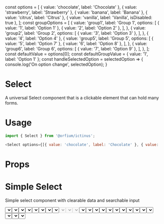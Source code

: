 const options = [
  { value: 'chocolate', label: 'Chocolate' },
  { value: 'strawberry', label: 'Strawberry' },
  { value: 'banana', label: 'Banana' },
  { value: 'citrus', label: 'Citrus' },
  { value: 'vanilla', label: 'Vanilla', isDisabled: true },
];
const groupOptions = [
  {
    value: 'group1',
    label: 'Group 1',
    options: [
      { value: '1', label: 'Option 1' },
      { value: '2', label: 'Option 2' },
    ],
  },
  {
    value: 'group2',
    label: 'Group 2',
    options: [
      { value: '3', label: 'Option 3' },
    ],
  },
  { value: '4', label: 'Option 4' },
  {
      value: 'group5',
      label: 'Group 5',
      options: [
        { value: '5', label: 'Option 7' },
        { value: '6', label: 'Option 8' },
      ],
    },
    {
      value: 'group6',
      label: 'Group 6',
      options: [
        { value: '7', label: 'Option 9' },
      ],
    },
];
const defaultValue = options[0];
const defaultGroupValue = { value: '1', label: 'Option 1' };
const handleSelectedOption = selectedOption => {
  console.log('On option change', selectedOption);
}

<Meta title="Design System/Select" component={Select} />

# Select

A universal Select component that is a clickable element that can hold many forms.

# Usage

```js
import { Select } from '@orfium/ictinus';

<Select options={[{ value: 'chocolate', label: 'Chocolate' }, { value: 'strawberry', label: 'Strawberry' }]} />
```

# Props

<Props of={Select} />

# Simple Select

Simple select component with clearable data and searchable input

<Preview>
  <Story name="Simple Select">
    <Stack>
      <Select
        label={'Flavour'}
        options={options}
        defaultValue={defaultValue}
        handleSelectedOption={handleSelectedOption}
        styleType={'filled'}
      />
      <Select
        label={'Flavour'}
        options={options}
        defaultValue={defaultValue}
        handleSelectedOption={handleSelectedOption}
        styleType={'outlined'}
      />
      <Select
        label={'Flavour'}
        options={options}
        defaultValue={defaultValue}
        handleSelectedOption={handleSelectedOption}
        styleType={'elevated'}
      />
    </Stack>
  </Story>
</Preview>

# Select Sizes

Select available sizes - sizes are based on the select

<Preview>
  <Story name="Select Sizes">
    <Stack>
      <Select
        label={'Flavour'}
        options={options}
        defaultValue={defaultValue}
        handleSelectedOption={handleSelectedOption}
        size={'md'}
        styleType={'outlined'}
      />
      <Select
        label={'Flavour'}
        options={options}
        defaultValue={defaultValue}
        handleSelectedOption={handleSelectedOption}
        size={'sm'}
        styleType={'outlined'}
      />
    </Stack>
  </Story>
</Preview>

# Select Icons

Select with icon options right and left of the text

<Preview>
  <Story name="Select with icon and size">
    <Stack>
      <Select
        label={'Flavour'}
        options={options}
        defaultValue={defaultValue}
        handleSelectedOption={handleSelectedOption}
        size={'md'}
        styleType={'outlined'}
        leftIcon={
          <img
            style={{ background: 'red' }}
            src="https://brandmark.io/logo-rank/random/pepsi.png"
            width="16"
            height="16"
          />
        }
      />
      <Select
        label={'Flavour'}
        options={options}
        defaultValue={defaultValue}
        handleSelectedOption={handleSelectedOption}
        styleType={'outlined'}
        rightIcon={
          <img
            style={{ background: 'red' }}
            src="https://brandmark.io/logo-rank/random/pepsi.png"
            width="16"
            height="16"
          />
        }
      />
      <Select
        label={'Flavour'}
        options={options}
        defaultValue={defaultValue}
        handleSelectedOption={handleSelectedOption}
        styleType={'outlined'}
        rightIcon={
          <img
            style={{ background: 'red' }}
            src="https://brandmark.io/logo-rank/random/pepsi.png"
            width="16"
            height="16"
          />
        }
        leftIcon={
          <img
            style={{ background: 'red' }}
            src="https://brandmark.io/logo-rank/random/pepsi.png"
            width="16"
            height="16"
          />
        }
      />
    </Stack>
  </Story>
</Preview>

# Disabled/Locked Select

Select disabled with label

<Preview>
  <Story name="Disabled/Locked Select">
    <Stack>
      <Select
        disabled
        label={'Flavour'}
        options={options}
      />
      <Select
        disabled
        label={'Flavour'}
        options={options}
        styleType={'outlined'}
      />
      <Select
        disabled
        label={'Flavour'}
        options={options}
        styleType={'elevated'}
      />
    </Stack>
    <Stack>
      <Select
        locked
        label={'Flavour'}
        options={options}
      />
      <Select
        locked
        label={'Flavour'}
        options={options}
        styleType={'outlined'}
      />
      <Select
        locked
        label={'Flavour'}
        options={options}
        styleType={'elevated'}
      />
    </Stack>
  </Story>
</Preview>

# Select with Label and Statuses

Select with Label and Statuses. Error and Hint are shown below for all 3 types filled, outlined, elevated

<Preview>
  <Story name="Select with label and statuses" parameters={{ decorators: [withKnobs] }}>
    <Stack>
      <Stack>
        <Select
          hintMsg={text('custom error message', 'Error in Select')}
          label={'Label'}
          status={'error'}
          styleType={'filled'}
          options={options}
          defaultValue={defaultValue}
        />
        <Select
          hintMsg={text('custom error message', 'Error in Select')}
          label={'Label'}
          status={'error'}
          styleType={'outlined'}
          options={options}
          defaultValue={defaultValue}
        />
        <Select
          hintMsg={text('custom error message', 'Error in Select')}
          label={'Label'}
          status={'error'}
          styleType={'elevated'}
          options={options}
          defaultValue={defaultValue}
        />
      </Stack>
      <Stack>
        <Select
          hintMsg={text('custom error message', 'Error in Select')}
          label={'Label'}
          status={'hint'}
          options={options}
          styleType={'filled'}
        />
        <Select
          hintMsg={text('custom error message', 'Error in Select')}
          label={'Label'}
          status={'hint'}
          options={options}
          styleType={'outlined'}
        />
        <Select
          hintMsg={text('custom error message', 'Error in Select')}
          label={'Label'}
          status={'hint'}
          options={options}
          styleType={'elevated'}
        />
      </Stack>
    </Stack>
  </Story>
</Preview>

# Select with Highlighted search term

Simple select component where searched term is highlighted in options

<Preview>
  <Story name="Select with Highlight">
    <Stack>
      <Select
        highlightSearch
        label={'Flavour'}
        options={options}
        handleSelectedOption={handleSelectedOption}
        styleType={'filled'}
      />
    </Stack>
  </Story>
</Preview>

# Simple Group Select 

Simple select component with grouped data and searchable input

<Preview>
  <Story name="Simple Group Select">
    <Stack>
      <Select
        label={'Group Select'}
        options={groupOptions}
        defaultValue={defaultGroupValue}
        handleSelectedOption={handleSelectedOption}
        styleType={'filled'}
        highlightSearch
      />
    </Stack>
  </Story>
</Preview>

# Not Searchable Select

Not Searchable Select

<Preview>
  <Story name="Not Searchable Select">
    <Stack>
      <Select
        isSearchable={false}
        label={'Flavour'}
        options={options}
        handleSelectedOption={handleSelectedOption}
        styleType={'filled'}
      />
      <Select
        isSearchable={false}
        label={'Flavour'}
        options={options}
        handleSelectedOption={handleSelectedOption}
        styleType={'outlined'}
      />
      <Select
        isSearchable={false}
        label={'Flavour'}
        options={options}
        handleSelectedOption={handleSelectedOption}
        styleType={'elevated'}
      />
    </Stack>
  </Story>
</Preview>

# Select with Async and Loading

Select that support asynchronous fetching, with loading status

<Preview>
  <Story name="Async Select">
    <SelectShowcase />
  </Story>
</Preview>

# Select with Async, Loading and Minimum Characters to Search for

Select that support asynchronous fetching, with loading status

<Preview>
  <Story name="Async Select with min characters">
    <SelectShowcase
      minCharactersToSearch={3}
    />
  </Story>
</Preview>

# Select with edge case

Select cases where it gets to minimum and maximum width based on options <br />
1) max width of floating menu to 620 and then ellipsis <br />
2) max width with smaller floating menu content that set to max
2) min size (150px) for both

<Preview>
  <Story name="Select with edge case">
    <EdgeCasesSelectShowcase />
  </Story>
</Preview>

